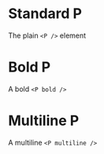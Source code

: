 
<Meta of={Stories} />

# Standard P

The plain `<P />` element

<Canvas of={Stories.StandardP} />

# Bold P

A bold `<P bold />`

<Canvas of={Stories.BoldP} />

# Multiline P

A multiline `<P multiline />`

<Canvas of={Stories.MultilineP} />
